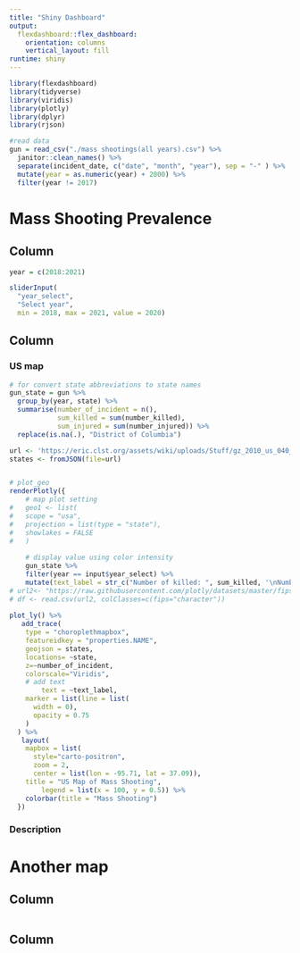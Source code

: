 ```yaml
---
title: "Shiny Dashboard"
output: 
  flexdashboard::flex_dashboard:
    orientation: columns
    vertical_layout: fill
runtime: shiny
---
```


```r
library(flexdashboard)
library(tidyverse)
library(viridis)
library(plotly)
library(dplyr)
library(rjson)
```

```r
#read data
gun = read_csv("./mass shootings(all years).csv") %>% 
  janitor::clean_names() %>% 
  separate(incident_date, c("date", "month", "year"), sep = "-" ) %>% 
  mutate(year = as.numeric(year) + 2000) %>% 
  filter(year != 2017)
```

Mass Shooting Prevalence
===================================== 

Column {.sidebar}
-----------------------------------------------------------------------

```r
year = c(2018:2021)

sliderInput(
  "year_select", 
  "Select year",
  min = 2018, max = 2021, value = 2020)
```

Column {.tabset}
-----------------------------------------------------------------------

### US map

```r
# for convert state abbreviations to state names
gun_state = gun %>%
  group_by(year, state) %>% 
  summarise(number_of_incident = n(), 
            sum_killed = sum(number_killed), 
            sum_injured = sum(number_injured)) %>% 
  replace(is.na(.), "District of Columbia") 

url <- 'https://eric.clst.org/assets/wiki/uploads/Stuff/gz_2010_us_040_00_20m.json'
states <- fromJSON(file=url)


# plot_geo
renderPlotly({
	# map plot setting
#	geo1 <- list(
#	scope = "usa",
#	projection = list(type = "state"),
#	showlakes = FALSE
#	)
	
	# display value using color intensity
	gun_state %>% 
	filter(year == input$year_select) %>% 
	mutate(text_label = str_c("Number of killed: ", sum_killed, '\nNumber of injured: ', sum_injured)) %>%  
# url2<- "https://raw.githubusercontent.com/plotly/datasets/master/fips-unemp-16.csv"
# df <- read.csv(url2, colClasses=c(fips="character"))
 
plot_ly() %>% 
   add_trace(
    type = "choroplethmapbox",
    featureidkey = "properties.NAME", 
    geojson = states,
    locations= ~state,
    z=~number_of_incident,
    colorscale="Viridis", 
    # add text
		text = ~text_label,
    marker = list(line = list(
      width = 0),
      opacity = 0.75
    )
  ) %>% 
   layout(
    mapbox = list(
      style="carto-positron",
      zoom = 2,
      center = list(lon = -95.71, lat = 37.09)), 
    title = "US Map of Mass Shooting",
		legend = list(x = 100, y = 0.5)) %>%   
	colorbar(title = "Mass Shooting")
  })
```  

### Description

Another map
===================================== 

Column {.sidebar}
-----------------------------------------------------------------------

```r

```

Column {.tabset}
-----------------------------------------------------------------------



